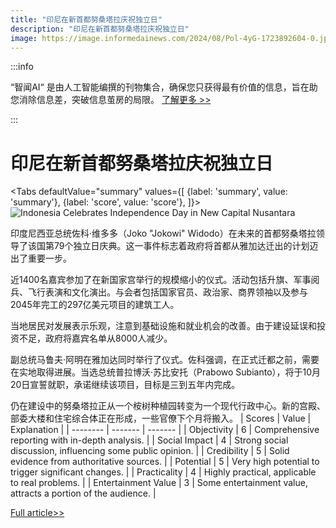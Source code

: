```yaml
---
title: "印尼在新首都努桑塔拉庆祝独立日"
description: "印尼在新首都努桑塔拉庆祝独立日"
image: https://image.informedainews.com/2024/08/Pol-4yG-1723892604-0.jpg
---
```



:::info

“智闻AI“ 是由人工智能编撰的刊物集合，确保您只获得最有价值的信息，旨在助您消除信息差，突破信息茧房的局限。  [了解更多 >>](/)

:::

# 印尼在新首都努桑塔拉庆祝独立日


<Tabs
	defaultValue="summary"
	values={[
	{label: 'summary', value: 'summary'},
	{label: 'score', value: 'score'},
]}>
<TabItem value="summary">
<img
  src="https://image.informedainews.com/2024/08/Pol-4yG-1723892604-0.jpg"
  alt="Indonesia Celebrates Independence Day in New Capital Nusantara"
/>



印度尼西亚总统佐科·维多多（Joko "Jokowi" Widodo）在未来的首都努桑塔拉领导了该国第79个独立日庆典。这一事件标志着政府将首都从雅加达迁出的计划迈出了重要一步。

近1400名嘉宾参加了在新国家宫举行的规模缩小的仪式。活动包括升旗、军事阅兵、飞行表演和文化演出。与会者包括国家官员、政治家、商界领袖以及参与2045年完工的297亿美元项目的建筑工人。

当地居民对发展表示乐观，注意到基础设施和就业机会的改善。由于建设延误和投资不足，政府将嘉宾名单从8000人减少。

副总统马鲁夫·阿明在雅加达同时举行了仪式。佐科强调，在正式迁都之前，需要在实地取得进展。当选总统普拉博沃·苏比安托（Prabowo Subianto），将于10月20日宣誓就职，承诺继续该项目，目标是三到五年内完成。

仍在建设中的努桑塔拉正从一个桉树种植园转变为一个现代行政中心。新的宫殿、部委大楼和住宅综合体正在形成，一些官僚下个月将搬入。
</TabItem>
<TabItem value="score">
	| Scores     | Value   | Explanation |
	| -------- | ------- | ------- |
	| Objectivity  | 6    | Comprehensive reporting with in-depth analysis.    |
	| Social Impact | 4     | Strong social discussion, influencing some public opinion.    |
	| Credibility    | 5    | Solid evidence from authoritative sources.    |
	| Potential    | 5    | Very high potential to trigger significant changes.    |
	| Practicality    | 4    | Highly practical, applicable to real problems.    |
	| Entertainment Value    | 3    | Some entertainment value, attracts a portion of the audience.    |
</TabItem>
</Tabs>

[Full article>>](https://asia.nikkei.com/Politics/Indonesia-holds-first-Independence-Day-event-in-new-capital)
